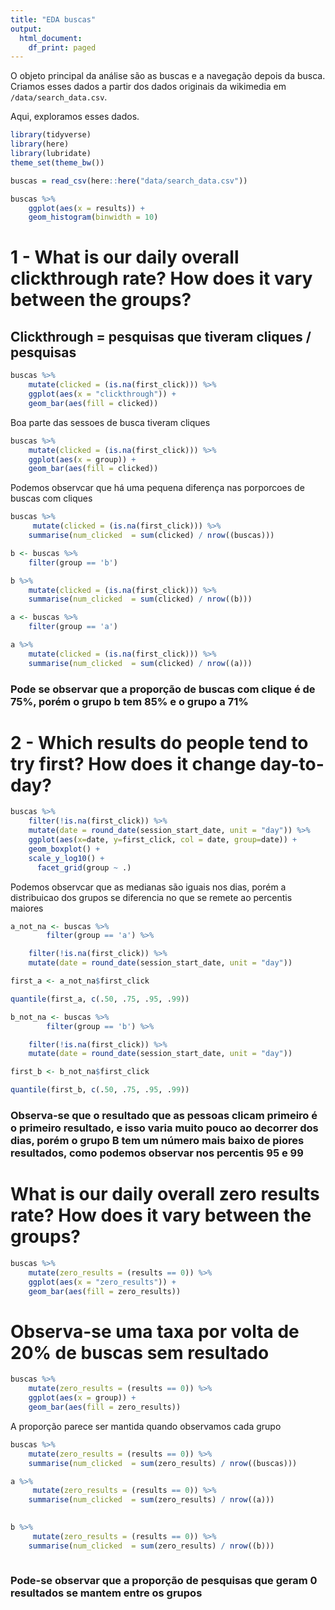 ```yaml
---
title: "EDA buscas"
output:
  html_document:
    df_print: paged
---
```


O objeto principal da análise são as buscas e a navegação depois da busca. Criamos esses dados a partir dos dados originais da wikimedia em `/data/search_data.csv`. 

Aqui, exploramos esses dados. 

```r
library(tidyverse)
library(here)
library(lubridate)
theme_set(theme_bw())
```

```r
buscas = read_csv(here::here("data/search_data.csv"))
```

```r
buscas %>% 
    ggplot(aes(x = results)) + 
    geom_histogram(binwidth = 10)
```

# 1 - What is our daily overall clickthrough rate? How does it vary between the groups?

## Clickthrough = pesquisas que tiveram cliques / pesquisas


```r
buscas %>%
    mutate(clicked = (is.na(first_click))) %>%
    ggplot(aes(x = "clickthrough")) + 
    geom_bar(aes(fill = clicked)) 
```

Boa parte das sessoes de busca tiveram cliques

```r
buscas %>%
    mutate(clicked = (is.na(first_click))) %>%
    ggplot(aes(x = group)) + 
    geom_bar(aes(fill = clicked)) 
```

Podemos observcar que há uma pequena diferença nas porporcoes de buscas com cliques

```r
buscas %>%
     mutate(clicked = (is.na(first_click))) %>%
    summarise(num_clicked  = sum(clicked) / nrow((buscas))) 
```

```r
b <- buscas %>%
    filter(group == 'b') 

b %>%
    mutate(clicked = (is.na(first_click))) %>%
    summarise(num_clicked  = sum(clicked) / nrow((b))) 
```
```r
a <- buscas %>%
    filter(group == 'a')

a %>%
    mutate(clicked = (is.na(first_click))) %>%
    summarise(num_clicked  = sum(clicked) / nrow((a))) 
```

### Pode se observar que a proporção de buscas com clique é de 75%, porém o grupo b tem 85% e o grupo a 71%

# 2 - Which results do people tend to try first? How does it change day-to-day?

```r
buscas %>%
    filter(!is.na(first_click)) %>%
    mutate(date = round_date(session_start_date, unit = "day")) %>% 
    ggplot(aes(x=date, y=first_click, col = date, group=date)) +
    geom_boxplot() +
    scale_y_log10() +
      facet_grid(group ~ .) 
```

Podemos observcar que as medianas são iguais nos dias, porém a distribuicao dos grupos se diferencia no que se remete ao percentis maiores

```r
a_not_na <- buscas %>%
        filter(group == 'a') %>%

    filter(!is.na(first_click)) %>%
    mutate(date = round_date(session_start_date, unit = "day"))

first_a <- a_not_na$first_click

quantile(first_a, c(.50, .75, .95, .99))
```
```r
b_not_na <- buscas %>%
        filter(group == 'b') %>%

    filter(!is.na(first_click)) %>%
    mutate(date = round_date(session_start_date, unit = "day"))

first_b <- b_not_na$first_click

quantile(first_b, c(.50, .75, .95, .99))

```

### Observa-se que o resultado que as pessoas clicam primeiro é o primeiro resultado, e isso varia muito pouco ao decorrer dos dias, porém o grupo B tem um número mais baixo de piores resultados, como podemos observar nos percentis 95 e 99

# What is our daily overall zero results rate? How does it vary between the groups?

```r
buscas %>%
    mutate(zero_results = (results == 0)) %>%
    ggplot(aes(x = "zero_results")) + 
    geom_bar(aes(fill = zero_results)) 
```

# Observa-se uma taxa por volta de 20% de buscas sem resultado




```r
buscas %>%
    mutate(zero_results = (results == 0)) %>%
    ggplot(aes(x = group)) + 
    geom_bar(aes(fill = zero_results)) 
```

A proporção parece ser mantida quando observamos cada grupo

```r
buscas %>%
    mutate(zero_results = (results == 0)) %>%
    summarise(num_clicked  = sum(zero_results) / nrow((buscas))) 
```

```r
a %>%
     mutate(zero_results = (results == 0)) %>%
    summarise(num_clicked  = sum(zero_results) / nrow((a))) 
   
```
```r
b %>%
     mutate(zero_results = (results == 0)) %>%
    summarise(num_clicked  = sum(zero_results) / nrow((b))) 
   
```


### Pode-se observar que a proporção de pesquisas que geram 0 resultados se mantem entre os grupos